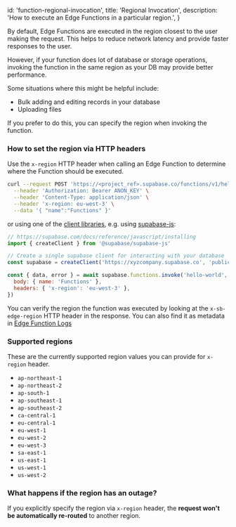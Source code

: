 
  id: 'function-regional-invocation',
  title: 'Regional Invocation',
  description: 'How to execute an Edge Functions in a particular region.',
}

By default, Edge Functions are executed in the region closest to the user making the request. This helps to reduce network latency and provide faster responses to the user.

However, if your function does lot of database or storage operations, invoking the function in the same region as your DB may provide better performance.

Some situations where this might be helpful include:

- Bulk adding and editing records in your database
- Uploading files

If you prefer to do this, you can specify the region when invoking the function.

### How to set the region via HTTP headers

Use the `x-region` HTTP header when calling an Edge Function to determine where the Function should be executed.

```bash
curl --request POST 'https://<project_ref>.supabase.co/functions/v1/hello-world' \
  --header 'Authorization: Bearer ANON_KEY' \
  --header 'Content-Type: application/json' \
  --header 'x-region: eu-west-3' \
  --data '{ "name":"Functions" }'
```

or using one of the [client libraries](/docs#reference-documentation), e.g. using [supabase-js](/docs/reference/javascript/functions-invoke):

```js
// https://supabase.com/docs/reference/javascript/installing
import { createClient } from '@supabase/supabase-js'

// Create a single supabase client for interacting with your database
const supabase = createClient('https://xyzcompany.supabase.co', 'public-anon-key')

const { data, error } = await supabase.functions.invoke('hello-world', {
  body: { name: 'Functions' },
  headers: { 'x-region': 'eu-west-3' },
})
```

You can verify the region the function was executed by looking at the `x-sb-edge-region` HTTP header in the response. You can also find it as metadata in [Edge Function Logs](/docs/guides/functions/debugging)

### Supported regions

These are the currently supported region values you can provide for `x-region` header.

- `ap-northeast-1`
- `ap-northeast-2`
- `ap-south-1`
- `ap-southeast-1`
- `ap-southeast-2`
- `ca-central-1`
- `eu-central-1`
- `eu-west-1`
- `eu-west-2`
- `eu-west-3`
- `sa-east-1`
- `us-east-1`
- `us-west-1`
- `us-west-2`

### What happens if the region has an outage?

If you explicitly specify the region via `x-region` header, the **request won't be automatically re-routed** to another region.


